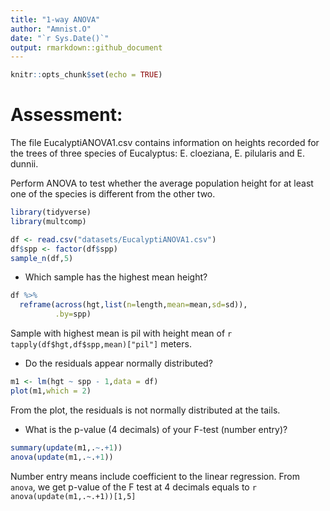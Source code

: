 ```yaml
---
title: "1-way ANOVA"
author: "Amnist.O"
date: "`r Sys.Date()`"
output: rmarkdown::github_document
---
```


```r
knitr::opts_chunk$set(echo = TRUE)
```

# Assessment:
The file EucalyptiANOVA1.csv contains information on heights recorded for the trees of three species of Eucalyptus: E. cloeziana, E. pilularis and E. dunnii.

Perform ANOVA to test whether the average population height for at least one of the species is different from the other two.

```r
library(tidyverse)
library(multcomp)
```

```r
df <- read.csv("datasets/EucalyptiANOVA1.csv")
df$spp <- factor(df$spp)
sample_n(df,5)
```

 - Which sample has the highest mean height?
```r
df %>%
  reframe(across(hgt,list(n=length,mean=mean,sd=sd)),
          .by=spp)
```
 Sample with highest mean is pil with height mean of `r tapply(df$hgt,df$spp,mean)["pil"]` meters.

 - Do the residuals appear normally distributed?
```r
m1 <- lm(hgt ~ spp - 1,data = df)
plot(m1,which = 2)
```
 From the plot, the residuals is not normally distributed at the tails.

 - What is the p-value (4 decimals) of your F-test (number entry)?
 
```r
summary(update(m1,.~.+1))
anova(update(m1,.~.+1))
```

 Number entry means include coefficient to the linear regression. From `anova`, we get p-value of the F test at 4 decimals equals to `r anova(update(m1,.~.+1))[1,5]`